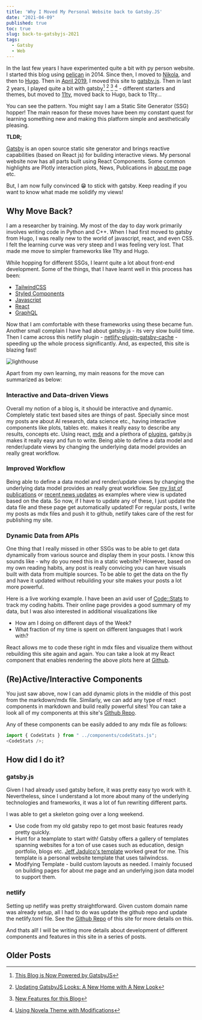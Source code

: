 ```yaml
---
title: 'Why I Moved My Personal Website back to Gatsby.JS'
date: "2021-04-09"
published: true
toc: true
slug: back-to-gatsbyjs-2021
tags:
  - Gatsby
  - Web
---
```



In the last few years I have experimented quite a bit with py person website. I started this blog
using [pelican](https://blog.getpelican.com/) in 2014. Since then, I moved to
[Nikola](https://getnikola.com/), and then to [Hugo](https://gohugo.io/). Then in
[April 2019](/blog/hugo-to-gatsby/), I moved this site to [gatsby.js](https://www.gatsbyjs.com/).
Then in last 2 years, I played quite a bit with gatsby[^1] [^2] [^3] [^4] - different starters and
themes, but moved to [11ty](https://www.11ty.dev/), moved back to Hugo, back to 11ty...

You can see the pattern. You might say I am a Static Site Generator (SSG) hopper! The main reason
for these moves have been my constant quest for learning something new and making this platform
simple and aesthetically pleasing.

<Callout type="note">

**TLDR;**

[Gatsby](https://www.gatsbyjs.com/) is an open source static site generator and brings reactive
capabilities (based on React js) for building interactive views. My personal website now has
all parts built using React Components. Some common highlights are Plotly interaction plots,
News, Publications in [about me](/about) page etc.

</Callout>

But, I am now fully convinced 😁 to stick with gatsby. Keep reading if you want to know what made
me solidify my views!

## Why Move Back?

I am a researcher by training. My most of the day to day work primarily involves writing code in
Python and C++. When I had first moved to gatsby from Hugo, I was really new to the world of
javascript, react, and even CSS. I felt the learning curve was very steep and I was feeling very
lost. That made me move to simpler frameworks like 11ty and Hugo.

While hopping for different SSGs, I learnt quite a lot about front-end development. Some of the
things, that I have learnt well in this process has been:

- [TailwindCSS](https://tailwindcss.com/)
- [Styled Components](https://styled-components.com/)
- [Javascript](https://www.javascript.com/)
- [React](https://reactjs.org/)
- [GraphQL](https://graphql.org/)

Now that I am comfortable with these frameworks using these became fun. Another small complain
I have had about gatsby.js - its very slow build time. Then I came across this netlify plugin -
[netlify-plugin-gatsby-cache](https://github.com/jlengstorf/netlify-plugin-gatsby-cache) -
speeding up the whole process significantly. And, as expected, this site is blazing fast!

![lighthouse](https://res.cloudinary.com/sadanandsingh/image/upload/v1617993565/Screen_Shot_2021-04-06_at_6.15.56_PM_uu0k3x.png)

Apart from my own learning, my main reasons for the move can summarized as below:

### Interactive and Data-driven Views

Overall my notion of a blog is, it should be interactive and dynamic. Completely static text based
sites are things of past. Specially since most my posts are about AI research, data science etc.,
having interactive components like plots, tables etc. makes it really easy to describe any results,
concepts etc. Using react, [mdx](https://mdxjs.com/) and a plethora of
[plugins](https://www.gatsbyjs.com/plugins), gatsby.js makes it really easy and fun to write.
Being able to define a data model and render/update views by changing the underlying data model
provides an really great workflow.

### Improved Workflow

Being able to define a data model and render/update views by changing the underlying data model
provides an really great workflow. See [my list of publications](/about/#publications) or
[recent news updates](/news) as examples where view is updated based on the data.
So now, if I have to update any of these, I just update the data file and these page get
automatically updated! For regular posts, I write my posts as mdx files and push it to github,
netlify takes care of the rest for publishing my site.

### Dynamic Data from APIs

One thing that I really missed in other SSGs was to be able to get data dynamically from various
source and display them in your posts. I know this sounds like - why do you need this in a static
website? However, based on my own reading habits, any post is really convicing you can have visuals
built with data from multiple sources. To be able to get the data on the fly and have it updated
without rebuilding your site makes your posts a lot more powerful.

Here is a live working example. I have been an avid user of
[Code::Stats](https://codestats.net/users/sadanand-singh) to track my coding habits. Their online
page provides a good summary of my data, but I was also interested in additional visualizations like

- How am I doing on different days of the Week?
- What fraction of my time is spent on different languages that I work with?

<CodeStats />

React allows me to code these right in mdx files and visualize them without rebuilding this site
again and again. You can take a look at my React component that enables rendering the above plots here
at [Github](https://github.com/sadanand-singh/reckoning.dev-gatsby/blob/main/src/components/codeStats.js).


## (Re)Active/Interactive Components

You just saw above, now I can add dynamic plots in the middle of this post from the markdown/mdx
file. Similarly, we can add any type of react components in markdown and build really powerful
sites! You can take a look all of my components at this site's
[Github Repo](https://github.com/sadanand-singh/reckoning.dev-gatsby/blob/main/src/components/).

Any of these components can be easily added to any mdx file as follows:

```js
import { CodeStats } from " ../components/codeStats.js";
<CodeStats />;
```

## How did I do it?

### gatsby.js

Given I had already used gatsby before, it was pretty easy tyo work with it. Nevertheless, since I
understand a lot more about many of the underlying technologies and frameworks, it was a lot of fun
rewriting different parts.

I was able to get a skeleton going over a long weekend.

+ Use code from my old gatsby repo to get most basic features ready pretty quickly.
+ Hunt for a teamplate to start with! Gatsby offers a gallery of templates spanning websites for a
  ton of use cases such as education, design portfolio, blogs etc.
  [Jeff Jadulco's template](https://github.com/jeffjadulco/jeffjadulco.com) worked great for me.
  This template is a personal website template that uses tailwindcss.
+ Modifying Template - build custom layouts as needed. I mainly focused on building pages for about
  me page and an underlying json data model to support them.

### netlify

Setting up netlify was pretty straightforward. Given custom domain name was already setup, all
I had to do was update the github repo and update the netlify.toml file.
See the [Github Repo](https://github.com/sadanand-singh/reckoning.dev-gatsby) of this site
for more details on this.

And thats all! I will be writing more details about development of different components and
features in this site in a series of posts.


## Older Posts

[^1]: [This Blog is Now Powered by GatsbyJS](/blog/hugo-to-gatsby/)
[^2]: [Updating GatsbyJS Looks: A New Home with A New Look](/blog/gatsby-theme-new/)
[^3]: [New Features for this Blog](/blog/blog-new-features/)
[^4]: [Using Novela Theme with Modifications](/blog/novela-theme-update/)
